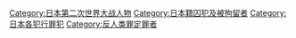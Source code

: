 [[Category:日本第二次世界大战人物|Category:日本第二次世界大战人物]]
[[Category:日本籍囚犯及被拘留者|Category:日本籍囚犯及被拘留者]]
[[Category:日本各犯行罪犯|Category:日本各犯行罪犯]]
[[Category:反人类罪定罪者|Category:反人类罪定罪者]]